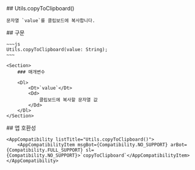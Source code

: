 
<Section>
    ## Utils.copyToClipboard()

    문자열 `value`를 클립보드에 복사합니다.
</Section>
<Section>
    ## 구문

    ~~~js
    Utils.copyToClipboard(value: String);
    ~~~

    <Section>
        ### 매개변수

        <Dl>
            <Dt>`value`</Dt>
            <Dd>
                클립보드에 복사할 문자열 값
            </Dd>
        </Dl>
    </Section>
</Section>
<Section>
    ## 앱 호환성

    <AppCompatibility listTitle="Utils.copyToClipboard()">
        <AppCompatibilityItem msgBot={Compatibility.NO_SUPPORT} arBot={Compatibility.FULL_SUPPORT} sl={Compatibility.NO_SUPPORT}>`copyToClipboard`</AppCompatibilityItem>
    </AppCompatibility>
</Section>